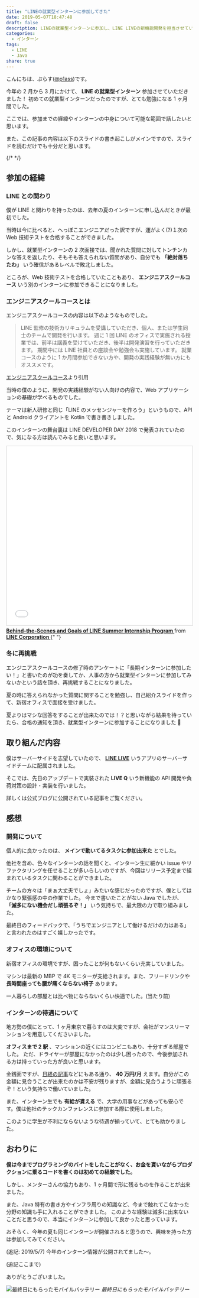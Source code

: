 ```yaml
---
title: "LINEの就業型インターンに参加してきた"
date: 2019-05-07T18:47:48
draft: false
description: LINEの就業型インターンに参加し、LINE LIVEの新機能開発を担当させていただきました。
categories:
  - インターン
tags:
  - LINE
  - Java
share: true
---
```


こんにちは、ぷらす([@p1ass](https://twitter.com/p1ass))です。

今年の 2 月から 3 月にかけて、 **LINE の就業型インターン** 参加させていただきました！
初めての就業型インターンだったのですが、とても勉強になる 1 ヶ月間でした。

ここでは、参加までの経緯やインターンの中身について可能な範囲で話したいと思います。

また、この記事の内容は以下のスライドの書き起こしがメインですので、スライドを読むだけでも十分だと思います。

<script
  async
  class="speakerdeck-embed"
  data-id="9f826c5c1d714d26a5a9e880d0a39369"
  data-ratio="1.77777777777778"
  src="//speakerdeck.com/assets/embed.js"
></script>

{/* <!--more--> */}

## 参加の経緯

### LINE との関わり

僕が LINE と関わりを持ったのは、去年の夏のインターンに申し込んだときが最初でした。

当時は今に比べると、へっぽこエンジニアだった訳ですが、運がよく(?)１次の Web 技術テストを合格することができました。

しかし、就業型インターンの 2 次面接では、聞かれた質問に対してトンチンカンな答えを返したり、そもそも答えられない質問があり、自分でも **「絶対落ちたわ」** いう確信があるレベルで敗北しました。

ところが、Web 技術テストを合格していたこともあり、 **エンジニアスクールコース** いう別のインターンに参加できることになりました。

### エンジニアスクールコースとは

エンジニアスクールコースの内容は以下のようなものでした。

> LINE 監修の技術カリキュラムを受講していただき、個人、または学生同士のチームで開発を行います。
> 週に 1 回 LINE のオフィスで実施される授業では、前半は講義を受けていただき、後半は開発演習を行っていただきます。
> 期間中には LINE 社員との座談会や勉強会も実施しています。
> 就業コースのように 1 か月間参加できない方や、開発の実践経験が無い方にもオススメです。

[エンジニアスクールコース](https://linecorp.com/ja/career/newgrads/internship/school)より引用

当時の僕のように、開発の実践経験がない人向けの内容で、Web アプリケーションの基礎が学べるものでした。

テーマは新人研修と同じ「LINE のメッセンジャーを作ろう」というもので、API と Android クライアントを Kotlin で書き書きしました。

このインターンの舞台裏は LINE DEVELOPER DAY 2018 で発表されていたので、気になる方は読んでみると良いと思います。

<iframe
  src="//www.slideshare.net/slideshow/embed_code/key/3Q0pPUmdoIrPuE"
  width="595"
  height="485"
  frameborder="0"
  marginwidth="0"
  marginheight="0"
  scrolling="no"
  style="border:1px solid #CCC; border-width:1px; margin-bottom:5px; max-width: 100%;"
  allowfullscreen
></iframe> <div style="margin-bottom:5px">
  <strong>
    <a
      href="//www.slideshare.net/linecorp/behindthescenes-and-goals-of-line-summer-internship-program"
      title="Behind-the-Scenes and Goals of LINE Summer Internship Program"
      target="_blank"
    >
      Behind-the-Scenes and Goals of LINE Summer Internship Program
    </a>
  </strong>
  from
  <strong>
    <a href="https://www.slideshare.net/linecorp" target="_blank">
      LINE Corporation
    </a>
  </strong>{" "}
</div>

### 冬に再挑戦

エンジニアスクールコースの修了時のアンケートに「長期インターンに参加したい！」と書いたのが功を奏してか、人事の方から就業型インターンに参加してみないかという話を頂き、再挑戦することになりました。

夏の時に答えられなかった質問に関することを勉強し、自己紹介スライドを作って、新宿オフィスで面接を受けました。

夏よりはマシな回答をすることが出来たのでは！？と思いながら結果を待っていたら、合格の通知を頂き、就業型インターンに参加することになりました 🎉

## 取り組んだ内容

僕はサーバーサイドを志望していたので、 **[LINE LIVE](https://live.line.me/landing)** いうアプリのサーバーサイドチームに配属されました。

そこでは、先日のアップデートで実装された **LIVE Q** いう新機能の API 開発や負荷対策の設計・実装を行いました。

詳しくは公式ブログに公開されている記事をご覧ください。

<ExLinkCard url="https://engineering.linecorp.com/ja/blog/internship-2019-live" />

## 感想

### 開発について

個人的に良かったのは、 **メインで動いてるタスクに参加出来た** とでした。

他社を含め、色々なインターンの話を聞くと、インターン生に細かい issue やリファクタリングを任せることが多いらしいのですが、今回はリリース予定まで組まれているタスクに関わることができました。

チームの方々は「まぁ大丈夫でしょ」みたいな感じだったのですが、僕としてはかなり緊張感の中の作業でした。
今まで書いたことがない Java でしたが、 **「滅多にない機会だし頑張るぞ！」** いう気持ちで、最大限の力で取り組みました。

最終日のフィードバックで、「うちでエンジニアとして働けるだけの力はある」と言われたのはすごく嬉しかったです。

### オフィスの環境について

新宿オフィスの環境ですが、困ったことが何もないくらい充実していました。

マシンは最新の MBP で 4K モニターが支給されます。また、フリードリンクや **長時間座っても腰が痛くならない椅子** あります。

一人暮らしの部屋とは比べ物にならないくらい快適でした。(当たり前)

### インターンの待遇について

地方勢の僕にとって、1 ヶ月東京で暮らすのは大変ですが、会社がマンスリーマンションを用意してくださいました。

**オフィスまで 2 駅** 、マンションの近くにはコンビニもあり、十分すぎる部屋でした。
ただ、ドライヤーが部屋になかったのは少し困ったので、今後参加される方は持っていった方が良いと思います。

金銭面ですが、[日経の記事](https://style.nikkei.com/article/DGXMZO31143990Q8A530C1000000/)などにもある通り、 **40 万円/月** えます。自分がこの金額に見合うことが出来たのかは不安が残りますが、金額に見合うように頑張るぞ！という気持ちで働いていました。

また、インターン生でも **有給が貰える** で、大学の用事などがあっても安心です。僕は他社のテックカンファレンスに参加する際に使用しました。

このように学生が不利にならないような待遇が揃っていて、とても助かりました。

## おわりに

**僕は今までプログラミングのバイトをしたことがなく、お金を貰いながらプロダクションに乗るコードを書くのは初めての経験でした。**

しかし、メンターさんの協力もあり、1 ヶ月間で形に残るものを作ることが出来ました。

また、Java 特有の書き方やインフラ周りの知識など、今まで触れてこなかった分野の知識も手に入れることができました。
このような経験は滅多に出来ないことだと思うので、本当にインターンに参加して良かったと思っています。

おそらく、今年の夏も同じインターンが開催されると思うので、興味を持った方は参加してみてください。

(追記: 2019/5/7)
今年のインターン情報が公開されてました〜。

<ExLinkCard url="https://engineering.linecorp.com/ja/blog/summer-intern-2019-2/" />

<ExLinkCard url="https://linecorp.com/ja/career/newgrads/internship/engineer-tokyo" />

<ExLinkCard url="https://linecorp.com/ja/career/newgrads/internship/engineer-kyoto" />

(追記ここまで)

ありがとうございました。

![最終日にもらったモバイルバッテリー](./battery.jpg)
_最終日にもらったモバイルバッテリー_
